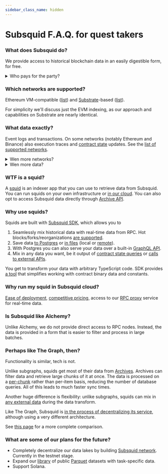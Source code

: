 ```yaml
---
sidebar_class_name: hidden
---
```



# Subsquid F.A.Q. for quest takers

### What does Subsquid do?

We provide access to historical blockchain data in an easily digestible form, for free.

<details>
<summary>Who pays for the party?</summary>

For the moment, a Swiss company called Subsquid Gmbh. It is funded by the networks supported by Subsquid and by the proceeds of its [cloud service](#why-run-my-squid-in-subsquid-cloud).

</details>

### Which networks are supported?

Ethereum VM-compatible ([list](/evm-indexing/supported-networks)) and [Substrate](https://substrate.io)-based ([list](/substrate-indexing/supported-networks)).

For simplicity we'll discuss just the EVM indexing, as our approach and capabilities on Substrate are nearly identical.

### What data exactly?

Event logs and transactions. On some networks (notably Ethereum and Binance) also execution traces and [contract state](https://coinsbench.com/solidity-layout-and-access-of-storage-variables-simply-explained-1ce964d7c738) updates. See the [list of supported networks](/evm-indexing/supported-networks).

<details>
<summary>Wen more networks?</summary>

We add support for networks based on a number of factors. If you would like to see a network added, drop us a line at [this email](d.langellotti@subsquid.io).

</details>
<details>
<summary>Wen more data?</summary>

Execution traces and contract state diffs are added on a best effort basis: we try, if it doesn't work right away we fix stuff and try again. Sometimes we find a workaround, sometimes we have to wait the developers of the network in question to fix something. In short, _it depends_. You can track our progress [here](https://github.com/orgs/subsquid/projects/11).

</details>

### WTF is a squid?

A [squid](/basics/overview/#architecture) is an indexer app that you can use to retrieve data from Subsquid. You can run squids on your own infrastructure or [in our cloud](/deploy-squid/quickstart). You can also opt to access Subsquid data directly through [Archive API](/archives/evm).

### Why use squids?

Squids are built with [Subsquid SDK](https://github.com/subsquid/squid-sdk), which allows you to

1. Seamlessly mix historical data with real-time data from RPC. Hot blocks/forks/reorganizations [are supported](/basics/unfinalized-blocks).
2. Save data [to Postgres](/store/postgres) or [in files](/store/file-store) (local or [remote](/store/file-store/s3-dest)).
3. With Postgres you can also serve your data over a built-in [GraphQL API](/graphql-api).
4. Mix in any data you want, be it output of [contract state queries](/evm-indexing/query-state) or [calls to external APIs](/basics/external-api).

You get to transform your data with arbitrary TypeScript code. SDK provides [a tool](/evm-indexing/squid-evm-typegen) that simplifies working with contract binary data and constants.

### Why run my squid in Subsquid cloud?

[Ease of deployment](/deploy-squid/quickstart), [competitive pricing](/deploy-squid/pricing), access to our [RPC proxy](/deploy-squid/rpc-proxy) service for real-time data.

### Is Subsquid like Alchemy?

Unlike Alchemy, we do not provide direct access to RPC nodes. Instead, the data is provided in a form that is easier to filter and process in large batches.

### Perhaps like The Graph, then?

Functionality is similar, tech is not.

Unlike subgraphs, squids get most of their data from [Archives](/archives/evm). Archives can filter data and retrieve large chunks of it at once. The data is processed on a [per-chunk](/basics/batch-processing) rather than per-item basis, reducing the number of database queries. All of this leads to much faster sync times.

Another huge difference is flexibility: unlike subgraphs, squids can mix in [any external data](/basics/external-api) during the data transform.

Like The Graph, Subsquid is [in the process of decentralizing its service](/subsquid-network), although using a very different architecture.

See [this page](/migrate/subsquid-vs-thegraph) for a more complete comparison.

### What are some of our plans for the future?

- Completely decentralize our data lakes by building [Subsquid network](/subsquid-network). Currently in the testnet stage.
- Expand our [library](https://github.com/subsquid-labs/Subsquid-Datasets) of public [Parquet](https://parquet.apache.org) datasets with task-specific data.
- Support Solana.
